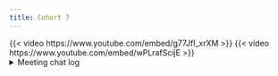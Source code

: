 ```yaml
---
title: Cohort 7
---
```

{{< video https://www.youtube.com/embed/g77Jfl_xrXM >}}
{{< video https://www.youtube.com/embed/wPLrafScijE >}}
<details>
<summary>Meeting chat log</summary>
```
00:55:22	collinberke:	https://rlang.r-lib.org/reference/embrace-operator.html?q=enquo#under-the-hood
```
</details>
